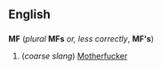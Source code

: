 ==English==
==={{initialism}}===
'''MF''' (''plural'' '''MFs''' ''or, less correctly'', '''MF's''')

#(''coarse slang'') [[Motherfucker]]